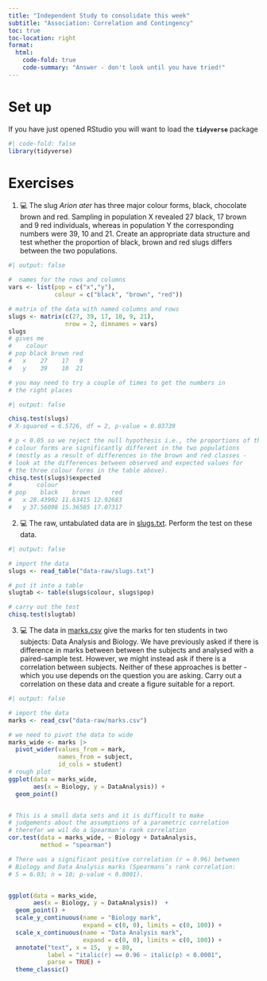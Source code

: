 ```yaml
---
title: "Independent Study to consolidate this week"
subtitle: "Association: Correlation and Contingency"
toc: true
toc-location: right
format:
  html:
    code-fold: true
    code-summary: "Answer - don't look until you have tried!"
---
```


# Set up

If you have just opened RStudio you will want to load the
**`tidyverse`** package

```r
#| code-fold: false
library(tidyverse)
```

# Exercises

1.  💻 The slug *Arion ater* has three major colour forms, black,
    chocolate brown and red. Sampling in population X revealed 27 black,
    17 brown and 9 red individuals, whereas in population Y the
    corresponding numbers were 39, 10 and 21. Create an appropriate data
    structure and test whether the proportion of black, brown and red
    slugs differs between the two populations.

```r
#| output: false

#  names for the rows and columns
vars <- list(pop = c("x","y"), 
             colour = c("black", "brown", "red"))

# matrix of the data with named columns and rows
slugs <- matrix(c(27, 39, 17, 10, 9, 21), 
                nrow = 2, dimnames = vars)
slugs
# gives me
#    colour
# pop black brown red
#   x    27    17   9
#   y    39    10  21

# you may need to try a couple of times to get the numbers in 
# the right places

```

```r
#| output: false

chisq.test(slugs)
# X-squared = 6.5726, df = 2, p-value = 0.03739

# p < 0.05 so we reject the null hypothesis i.e., the proportions of the  
# colour forms are significantly different in the two populations 
# (mostly as a result of differences in the brown and red classes - 
# look at the differences between observed and expected values for 
# the three colour forms in the table above).
chisq.test(slugs)$expected
#       colour
# pop    black    brown      red
#   x 28.43902 11.63415 12.92683
#   y 37.56098 15.36585 17.07317

```

2.  💻 The raw, untabulated data are in [slugs.txt](data-raw/slugs.txt).
    Perform the test on these data.

```r
#| output: false

# import the data
slugs <- read_table("data-raw/slugs.txt")

# put it into a table
slugtab <- table(slugs$colour, slugs$pop)

# carry out the test
chisq.test(slugtab)
```

3.  💻 The data in [marks.csv](data-raw/marks.csv) give the marks for
    ten students in two subjects: Data Analysis and Biology. We have
    previously asked if there is difference in marks between between the
    subjects and analysed with a paired-sample test. However, we might
    instead ask if there is a correlation between subjects. Neither of
    these approaches is better - which you use depends on the question
    you are asking. Carry out a correlation on these data and create a
    figure suitable for a report.

```r
#| output: false

# import the data
marks <- read_csv("data-raw/marks.csv")

# we need to pivot the data to wide
marks_wide <- marks |> 
  pivot_wider(values_from = mark, 
              names_from = subject, 
              id_cols = student)
# rough plot
ggplot(data = marks_wide,
       aes(x = Biology, y = DataAnalysis)) +
  geom_point()


# This is a small data sets and it is difficult to make
# judgements about the assumptions of a parametric correlation
# therefor we wil do a Spearman's rank correlation
cor.test(data = marks_wide, ~ Biology + DataAnalysis,
         method = "spearman")

# There was a significant positive correlation (r = 0.96) between
# Biology and Data Analysis marks (Spearmans’s rank correlation: 
# S = 6.03; n = 10; p-value < 0.0001).


ggplot(data = marks_wide,
       aes(x = Biology, y = DataAnalysis))  +
  geom_point() +
  scale_y_continuous(name = "Biology mark",
                     expand = c(0, 0), limits = c(0, 100)) +
  scale_x_continuous(name = "Data Analysis mark",
                     expand = c(0, 0), limits = c(0, 100)) +
  annotate("text", x = 15,  y = 80, 
           label = "italic(r) == 0.96 ~ italic(p) < 0.0001",
           parse = TRUE) +
  theme_classic()


```

